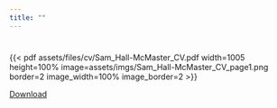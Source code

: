 ```yaml
---
title: ""
---
```


#
{{< pdf assets/files/cv/Sam_Hall-McMaster_CV.pdf width=1005 height=100% image=assets/imgs/Sam_Hall-McMaster_CV_page1.png border=2 image_width=100% image_border=2 >}}

[Download](assets/files/cv/Sam_Hall-McMaster_CV.pdf)